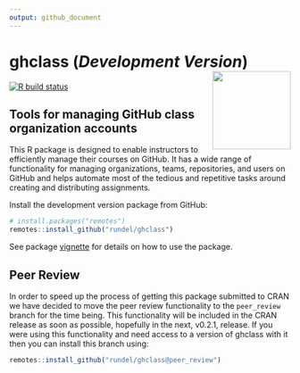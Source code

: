 ```yaml
---
output: github_document
---
```


# ghclass (*Development Version*) <img src='man/figures/logo.png' align="right" height="140" />

<!-- badges: start -->
[![R build status](https://github.com/rundel/ghclass/workflows/R-CMD-check/badge.svg)](https://github.com/rundel/ghclass/actions?query=workflow%3AR-CMD-check)
<!-- badges: end -->

## Tools for managing GitHub class organization accounts

This R package is designed to enable instructors to efficiently manage their courses on GitHub. It has a wide range of functionality for managing organizations, teams, repositories, and users on GitHub and helps automate most of the tedious and repetitive tasks around creating and distributing assignments.

Install the development version package from GitHub:

``` r
# install.packages("remotes")
remotes::install_github("rundel/ghclass")
```

See package [vignette](https://rundel.github.io/ghclass/articles/articles/ghclass.html) for details on how to use the package.


## Peer Review

In order to speed up the process of getting this package submitted to CRAN we have decided to move the peer review functionality to the `peer_review` branch for the time being. This functionality will be included in the CRAN release as soon as possible, hopefully in the next, v0.2.1, release. If you were using this functionality and need access to a version of ghclass with it then you can install this branch using:

``` r
remotes::install_github("rundel/ghclass@peer_review")
```
